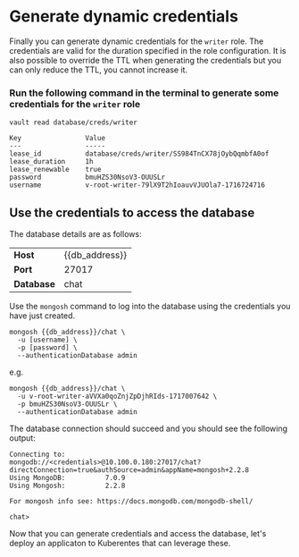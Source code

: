 # Generate dynamic credentials

Finally you can generate dynamic credentials for the `writer` role. The credentials are valid for the duration 
specified in the role configuration. It is also possible to override the TTL when generating the 
credentials but you can only reduce the TTL, you cannot increase it.

### Run the following command in the terminal to generate some credentials for the `writer` role

```shell
vault read database/creds/writer
```

```shell
Key                Value
---                -----
lease_id           database/creds/writer/SS984TnCX78jOybQqmbfA0of
lease_duration     1h
lease_renewable    true
password           bmuHZS30NsoV3-OUUSLr
username           v-root-writer-79lX9T2hIoauvVJUOla7-1716724716
```

## Use the credentials to access the database

The database details are as follows:

|              |                |
| ------------ | -------------- |
| **Host**     | {{db_address}} |
| **Port**     | 27017          |
| **Database** | chat           |

Use the `mongosh` command to log into the database using the credentials you have
just created.

<Solution title="Solution: command">

```shell
mongosh {{db_address}}/chat \
  -u [username] \
  -p [password] \
  --authenticationDatabase admin
```

e.g.

```shell
mongosh {{db_address}}/chat \
  -u v-root-writer-aVVXa0qoZnjZpDjhRIds-1717007642 \
  -p bmuHZS30NsoV3-OUUSLr \
  --authenticationDatabase admin
```

</Solution>

The database connection should succeed and you should see the following output:

```shell
Connecting to:          mongodb://<credentials>@10.100.0.180:27017/chat?directConnection=true&authSource=admin&appName=mongosh+2.2.8
Using MongoDB:          7.0.9
Using Mongosh:          2.2.8

For mongosh info see: https://docs.mongodb.com/mongodb-shell/

chat> 
```

Now that you can generate credentials and access the database, let's deploy an 
applicaton to Kuberentes that can leverage these.